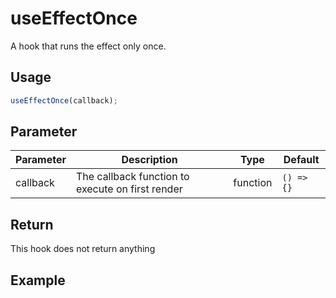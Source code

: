 
<Meta title="Hooks/useEffectOnce" />

# useEffectOnce

A hook that runs the effect only once.

## Usage

```typescript
useEffectOnce(callback);
```

## Parameter

| Parameter | Description                                      | Type     | Default    |
| --------- | ------------------------------------------------ | -------- | ---------- |
| callback  | The callback function to execute on first render | function | `() => {}` |

## Return

This hook does not return anything

## Example

<Canvas>
  <Story story={useEffectOnceDemo} />
</Canvas>